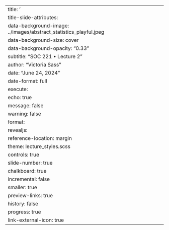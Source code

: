 ---
title: '<h1 style="font-size:3em; "> Frequency tables &<br>Graphical techniques </h1>'
title-slide-attributes:
  data-background-image: ../images/abstract_statistics_playful.jpeg
  data-background-size: cover
  data-background-opacity: "0.33"
subtitle: "SOC 221 • Lecture 2"
author: "Victoria Sass"
date: "June 24, 2024"
date-format: full
execute: 
  echo: true
  message: false
  warning: false
format: 
  revealjs:
    reference-location: margin
    theme: lecture_styles.scss
    controls: true
    slide-number: true
    chalkboard: true
    incremental: false 
    smaller: true
    preview-links: true
    history: false
    progress: true
    link-external-icon: true 
---